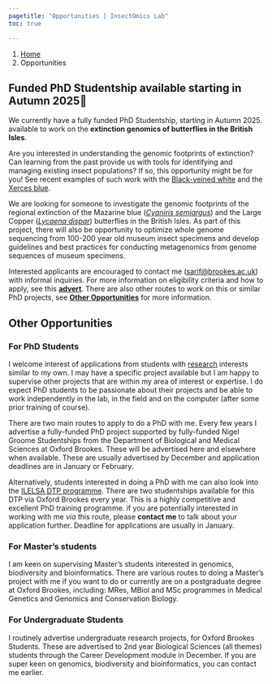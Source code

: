```yaml
---
pagetitle: "Opportunities | InsectOmics Lab"
toc: true

---
```


```{=html}
<nav aria-label="breadcrumb">
  <ol class="breadcrumb">
    <li class="breadcrumb-item"><a href="index.html">Home</a></li>
    <li class="breadcrumb-item active" aria-current="page">Opportunities</li>
  </ol>
</nav>
```
## Funded PhD Studentship available starting in Autumn 2025🦋

We currently have a fully funded PhD Studentship, starting in Autumn 2025. available to work on the **extinction genomics of butterflies in the British Isles**.

Are you interested in understanding the genomic footprints of extinction? Can learning from the past provide us with tools for identifying and managing existing insect populations? If so, this opportunity might be for you! See recent examples of such work with the [Black-veined white](https://onlinelibrary.wiley.com/doi/10.1111/mec.17518) and the [Xerces blue](https://doi.org/10.7554/eLife.87928.3).

We are looking for someone to investigate the genomic footprints of the regional extinction of the Mazarine blue ([*Cyaniris semiargus*](https://www.dispar.org/reference.php?id=112)) and the Large Copper ([*Lycaena dispar*](https://butterfly-conservation.org/butterflies/large-copper)) butterflies in the British Isles. As part of this project, there will also be opportunity to optimize whole genome sequencing from 100-200 year old museum insect specimens and develop guidelines and best practices for conducting metagenomics from genome sequences of museum specimens.

Interested applicants are encouraged to contact me ([sarif\@brookes.ac.uk](mailto:sarif@brookes.ac.uk){.email}) with informal inquiries. For more information on eligibility criteria and how to apply, see this [**advert**](https://www.jobs.ac.uk/job/DKY348/nigel-groome-studentship-pushing-the-limits-of-museuomics-investigating-the-disappearance-of-mazarine-blue-butterfly-cyaniris-semiargus-and-the-large-copper-lycaena-dispar-in-the-british-isles). There are also other routes to work on this or similar PhD projects, see [**Other Opportunities**](#sec-opps) for more information.

## Other Opportunities{#sec-opps}

### For PhD Students

I welcome interest of applications from students with [research](research.qmd) interests similar to my own. I may have a specific project available but I am happy to supervise other projects that are within my area of interest or expertise. I do expect PhD students to be passionate about their projects and be able to work independently in the lab, in the field and on the computer (after some prior training of course). 

There are two main routes to apply to do a PhD with me. Every few years I advertise a fully-funded PhD project supported by fully-funded Nigel Groome Studentships from the Department of Biological and Medical Sciences at Oxford Brookes. These will be advertised here and elsewhere when available. These are usually advertised by December and application deadlines are in January or February.

Alternatively, students interested in doing a PhD with me can also look into the [ILELSA DTP programme](https://www.ox.ac.uk/news/2024-11-15-new-oxford-led-initiative-launches-train-future-leaders-life-and-environmental). There are two studentships available for this DTP via Oxford Brookes every year. This is a highly competitive and excellent PhD training programme. if you are potentially interested in working with me *via* this route, please **contact me** to talk about your application further. Deadline for applications are usually in January.

### For Master's students

I am keen on supervising Master's students interested in genomics, biodiversity and bioinformatics. There are various routes to doing a Master's project with me if you want to do or currently are on a postgraduate degree at Oxford Brookes, including: MRes, MBiol and MSc programmes in Medical Genetics and Genomics and Conservation Biology.


### For Undergraduate Students

I routinely advertise undergraduate research projects, for Oxford Brookes Students. These are advertised to 2nd year Biological Sciences (all themes) students through the Career Development module in December. If you are super keen on genomics, biodiversity and bioinformatics, you can contact me earlier.